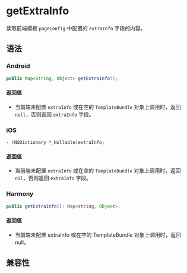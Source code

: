 # getExtraInfo

读取前端模板 `pageConfig` 中配置的 `extraInfo` 字段的内容。

## 语法

### Android

```java
public Map<String, Object> getExtraInfo();
```

#### 返回值

- 当前端未配置 `extraInfo` 或在空的 `TemplateBundle` 对象上调用时，返回 `null`，否则返回 `extraInfo` 字段。

### iOS

```objc
- (NSDictionary *_Nullable)extraInfo;
```

#### 返回值

- 当前端未配置 `extraInfo` 或在空的 `TemplateBundle` 对象上调用时，返回 `nil`，否则返回 `extraInfo` 字段。

### Harmony

```typescript
public getExtraInfo(): Map<string, Object>;
```

#### 返回值

- 当前端未配置 extraInfo 或在空的 TemplateBundle 对象上调用时，返回 null。

## 兼容性


<LegacyCompatTable metadata="lynx-native-api/template-bundle/get-extra-info" />